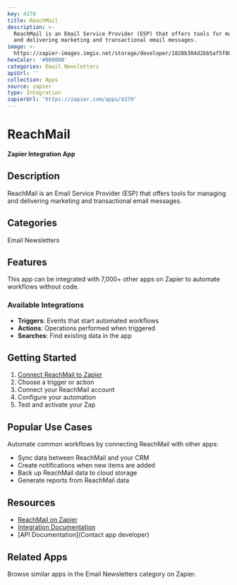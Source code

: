 ```yaml
---
key: 4370
title: ReachMail
description: >-
  ReachMail is an Email Service Provider (ESP) that offers tools for managing
  and delivering marketing and transactional email messages.
image: >-
  https://zapier-images.imgix.net/storage/developer/1028b304d2bb5af5f809d80e67ca4ef3.png?auto=format%2Ccompress&ixlib=python-3.0.0&q=50
hexColor: '#000000'
categories: Email Newsletters
apiUrl: ''
collection: Apps
source: zapier
type: Integration
zapierUrl: 'https://zapier.com/apps/4370'
---
```

# ReachMail

**Zapier Integration App**

## Description

ReachMail is an Email Service Provider (ESP) that offers tools for managing and delivering marketing and transactional email messages.

## Categories

Email Newsletters

## Features

This app can be integrated with 7,000+ other apps on Zapier to automate workflows without code.

### Available Integrations

- **Triggers**: Events that start automated workflows
- **Actions**: Operations performed when triggered
- **Searches**: Find existing data in the app

## Getting Started

1. [Connect ReachMail to Zapier](https://zapier.com/apps/4370)
2. Choose a trigger or action
3. Connect your ReachMail account
4. Configure your automation
5. Test and activate your Zap

## Popular Use Cases

Automate common workflows by connecting ReachMail with other apps:

- Sync data between ReachMail and your CRM
- Create notifications when new items are added
- Back up ReachMail data to cloud storage
- Generate reports from ReachMail data

## Resources

- [ReachMail on Zapier](https://zapier.com/apps/4370)
- [Integration Documentation](https://zapier.com/apps/4370/integrations)
- [API Documentation](Contact app developer)

## Related Apps

Browse similar apps in the Email Newsletters category on Zapier.
